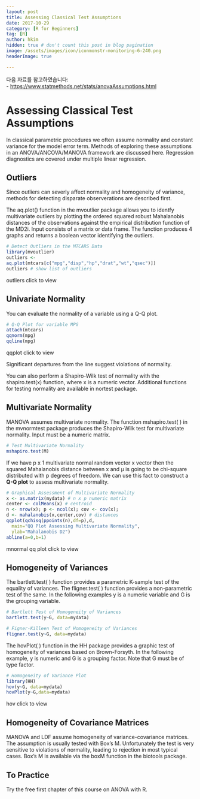 ```yaml
---
layout: post  
title: Assessing Classical Test Assumptions
date: 2017-10-29  
category: [R for Beginners]  
tag: [R]  
author: hkim  
hidden: true # don't count this post in blog pagination  
image: /assets/images/icon/iconmonstr-monitoring-6-240.png
headerImage: true

---
```


다음 자료를 참고하였습니다:  
- [https://www.statmethods.net/stats/anovaAssumptions.html](https://www.statmethods.net/stats/anovaAssumptions.html)

# Assessing Classical Test Assumptions
In classical parametric procedures we often assume normality and constant variance for the model error term. Methods of exploring these assumptions in an ANOVA/ANCOVA/MANOVA framework are discussed here. Regression diagnostics are covered under multiple linear regression.

## Outliers
Since outliers can severly affect normality and homogeneity of variance, methods for detecting disparate observerations are described first.

The aq.plot() function in the mvoutlier package allows you to identfy multivariate outliers by plotting the ordered squared robust Mahalanobis distances of the observations against the empirical distribution function of the MD2i. Input consists of a matrix or data frame. The function produces 4 graphs and returns a boolean vector identifying the outliers.

```r
# Detect Outliers in the MTCARS Data
library(mvoutlier)
outliers <-
aq.plot(mtcars[c("mpg","disp","hp","drat","wt","qsec")])
outliers # show list of outliers
```

outliers click to view

## Univariate Normality
You can evaluate the normality of a variable using a Q-Q plot.

```r
# Q-Q Plot for variable MPG
attach(mtcars)
qqnorm(mpg)
qqline(mpg)
```

qqplot click to view

Significant departures from the line suggest violations of normality.

You can also perform a Shapiro-Wilk test of normality with the shapiro.test(x) function, where x is a numeric vector. Additional functions for testing normality are available in nortest package.

## Multivariate Normality
MANOVA assumes multivariate normality. The function mshapiro.test( ) in the mvnormtest package produces the Shapiro-Wilk test for multivariate normality. Input must be a numeric matrix.

```r
# Test Multivariate Normality
mshapiro.test(M)
```

If we have p x 1 multivariate normal random vector x vector
then the squared Mahalanobis distance between x and μ is going to be chi-square distributed with p degrees of freedom. We can use this fact to construct a **Q-Q plot** to assess multivariate normality.

```r
# Graphical Assessment of Multivariate Normality
x <- as.matrix(mydata) # n x p numeric matrix
center <- colMeans(x) # centroid
n <- nrow(x); p <- ncol(x); cov <- cov(x);
d <- mahalanobis(x,center,cov) # distances
qqplot(qchisq(ppoints(n),df=p),d,
  main="QQ Plot Assessing Multivariate Normality",
  ylab="Mahalanobis D2")
abline(a=0,b=1)
```

mnormal qq plot click to view

## Homogeneity of Variances
The bartlett.test( ) function provides a parametric K-sample test of the equality of variances. The fligner.test( ) function provides a non-parametric test of the same. In the following examples y is a numeric variable and G is the grouping variable.

```r
# Bartlett Test of Homogeneity of Variances
bartlett.test(y~G, data=mydata)

# Figner-Killeen Test of Homogeneity of Variances
fligner.test(y~G, data=mydata)
```

The hovPlot( ) function in the HH package provides a graphic test of homogeneity of variances based on Brown-Forsyth. In the following example, y is numeric and G is a grouping factor. Note that G must be of type factor.

```r
# Homogeneity of Variance Plot
library(HH)
hov(y~G, data=mydata)
hovPlot(y~G,data=mydata)
```

hov click to view

## Homogeneity of Covariance Matrices
MANOVA and LDF assume homogeneity of variance-covariance matrices. The assumption is usually tested with Box's M. Unfortunately the test is very sensitive to violations of normality, leading to rejection in most typical cases. Box's M is available via the boxM function in the biotools package.

## To Practice
Try the free first chapter of this course on ANOVA with R.
